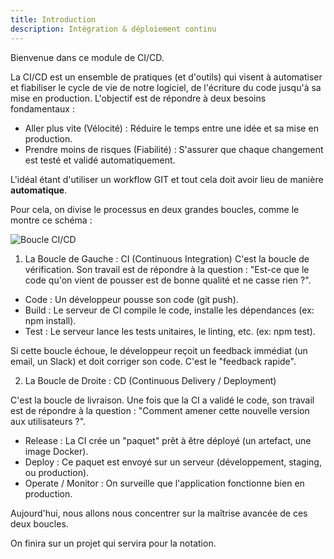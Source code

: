 ```yaml
---
title: Introduction
description: Intégration & déploiement continu
---
```


Bienvenue dans ce module de CI/CD.

La CI/CD est un ensemble de pratiques (et d'outils) qui visent à automatiser et fiabiliser le cycle de vie de notre logiciel, de l'écriture du code jusqu'à sa mise en production.
L'objectif est de répondre à deux besoins fondamentaux :
- Aller plus vite (Vélocité) : Réduire le temps entre une idée et sa mise en production.
- Prendre moins de risques (Fiabilité) : S'assurer que chaque changement est testé et validé automatiquement.

L'idéal étant d'utiliser un workflow GIT et tout cela doit avoir lieu de manière **automatique**.    

Pour cela, on divise le processus en deux grandes boucles, comme le montre ce schéma :

![Boucle CI/CD](/assets/ci-cd-loop.webp)

1. La Boucle de Gauche : CI (Continuous Integration)
C'est la boucle de vérification. Son travail est de répondre à la question : "Est-ce que le code qu'on vient de pousser est de bonne qualité et ne casse rien ?".

- Code : Un développeur pousse son code (git push).
- Build : Le serveur de CI compile le code, installe les dépendances (ex: npm install).
- Test : Le serveur lance les tests unitaires, le linting, etc. (ex: npm test).

Si cette boucle échoue, le développeur reçoit un feedback immédiat (un email, un Slack) et doit corriger son code. C'est le "feedback rapide".

2. La Boucle de Droite : CD (Continuous Delivery / Deployment)

C'est la boucle de livraison. Une fois que la CI a validé le code, son travail est de répondre à la question : "Comment amener cette nouvelle version aux utilisateurs ?".
- Release : La CI crée un "paquet" prêt à être déployé (un artefact, une image Docker).
- Deploy : Ce paquet est envoyé sur un serveur (développement, staging, ou production).
- Operate / Monitor : On surveille que l'application fonctionne bien en production.

Aujourd'hui, nous allons nous concentrer sur la maîtrise avancée de ces deux boucles. 

On finira sur un projet qui servira pour la notation.
